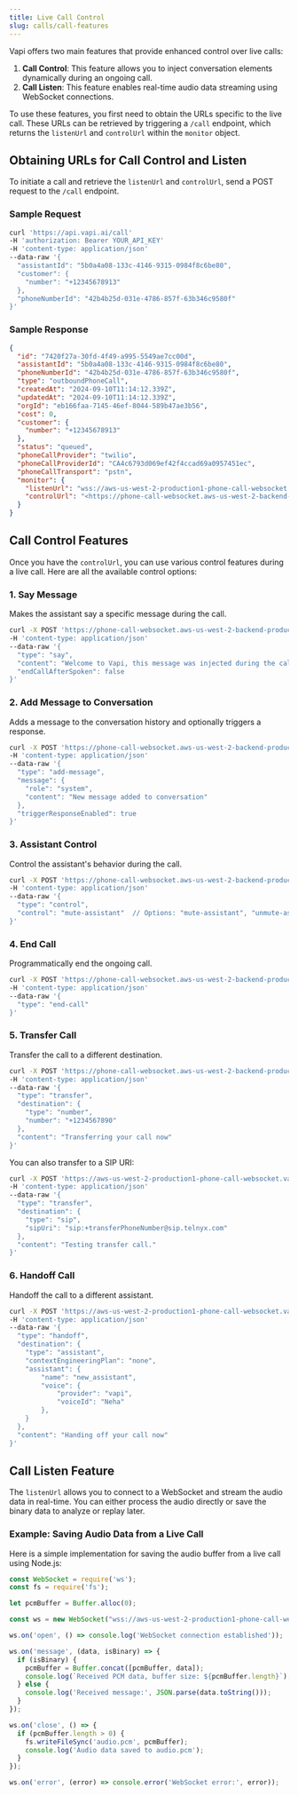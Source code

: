 ```yaml
---
title: Live Call Control
slug: calls/call-features
---
```


Vapi offers two main features that provide enhanced control over live calls:

1. **Call Control**: This feature allows you to inject conversation elements dynamically during an ongoing call.
2. **Call Listen**: This feature enables real-time audio data streaming using WebSocket connections.

To use these features, you first need to obtain the URLs specific to the live call. These URLs can be retrieved by triggering a `/call` endpoint, which returns the `listenUrl` and `controlUrl` within the `monitor` object.

## Obtaining URLs for Call Control and Listen

To initiate a call and retrieve the `listenUrl` and `controlUrl`, send a POST request to the `/call` endpoint.

### Sample Request

```bash
curl 'https://api.vapi.ai/call' 
-H 'authorization: Bearer YOUR_API_KEY' 
-H 'content-type: application/json' 
--data-raw '{
  "assistantId": "5b0a4a08-133c-4146-9315-0984f8c6be80",
  "customer": {
    "number": "+12345678913"
  },
  "phoneNumberId": "42b4b25d-031e-4786-857f-63b346c9580f"
}'

```

### Sample Response

```json
{
  "id": "7420f27a-30fd-4f49-a995-5549ae7cc00d",
  "assistantId": "5b0a4a08-133c-4146-9315-0984f8c6be80",
  "phoneNumberId": "42b4b25d-031e-4786-857f-63b346c9580f",
  "type": "outboundPhoneCall",
  "createdAt": "2024-09-10T11:14:12.339Z",
  "updatedAt": "2024-09-10T11:14:12.339Z",
  "orgId": "eb166faa-7145-46ef-8044-589b47ae3b56",
  "cost": 0,
  "customer": {
    "number": "+12345678913"
  },
  "status": "queued",
  "phoneCallProvider": "twilio",
  "phoneCallProviderId": "CA4c6793d069ef42f4ccad69a0957451ec",
  "phoneCallTransport": "pstn",
  "monitor": {
    "listenUrl": "wss://aws-us-west-2-production1-phone-call-websocket.vapi.ai/7420f27a-30fd-4f49-a995-5549ae7cc00d/transport",
    "controlUrl": "<https://phone-call-websocket.aws-us-west-2-backend-production2.vapi.ai/7420f27a-30fd-4f49-a995-5549ae7cc00d/control>"
  }
}

```

## Call Control Features

Once you have the `controlUrl`, you can use various control features during a live call. Here are all the available control options:

### 1. Say Message
Makes the assistant say a specific message during the call.

```bash
curl -X POST 'https://phone-call-websocket.aws-us-west-2-backend-production2.vapi.ai/7420f27a-30fd-4f49-a995-5549ae7cc00d/control' 
-H 'content-type: application/json' 
--data-raw '{
  "type": "say",
  "content": "Welcome to Vapi, this message was injected during the call.",
  "endCallAfterSpoken": false
}'
```

### 2. Add Message to Conversation
Adds a message to the conversation history and optionally triggers a response.

```bash
curl -X POST 'https://phone-call-websocket.aws-us-west-2-backend-production2.vapi.ai/7420f27a-30fd-4f49-a995-5549ae7cc00d/control' 
-H 'content-type: application/json' 
--data-raw '{
  "type": "add-message",
  "message": {
    "role": "system",
    "content": "New message added to conversation"
  },
  "triggerResponseEnabled": true
}'
```

### 3. Assistant Control
Control the assistant's behavior during the call.

```bash
curl -X POST 'https://phone-call-websocket.aws-us-west-2-backend-production2.vapi.ai/7420f27a-30fd-4f49-a995-5549ae7cc00d/control' 
-H 'content-type: application/json' 
--data-raw '{
  "type": "control",
  "control": "mute-assistant"  // Options: "mute-assistant", "unmute-assistant", "say-first-message"
}'
```

### 4. End Call
Programmatically end the ongoing call.

```bash
curl -X POST 'https://phone-call-websocket.aws-us-west-2-backend-production2.vapi.ai/7420f27a-30fd-4f49-a995-5549ae7cc00d/control' 
-H 'content-type: application/json' 
--data-raw '{
  "type": "end-call"
}'
```

### 5. Transfer Call
Transfer the call to a different destination.

```bash
curl -X POST 'https://phone-call-websocket.aws-us-west-2-backend-production2.vapi.ai/7420f27a-30fd-4f49-a995-5549ae7cc00d/control' 
-H 'content-type: application/json' 
--data-raw '{
  "type": "transfer",
  "destination": {
    "type": "number",
    "number": "+1234567890"
  },
  "content": "Transferring your call now"
}'
```

You can also transfer to a SIP URI:

```bash
curl -X POST 'https://aws-us-west-2-production1-phone-call-websocket.vapi.ai/7420f27a-30fd-4f49-a995-5549ae7cc00d/control' 
-H 'content-type: application/json' 
--data-raw '{
  "type": "transfer",
  "destination": {
    "type": "sip",
    "sipUri": "sip:+transferPhoneNumber@sip.telnyx.com"
  },
  "content": "Testing transfer call."
}'
```

### 6. Handoff Call
Handoff the call to a different assistant.

```bash
curl -X POST 'https://aws-us-west-2-production1-phone-call-websocket.vapi.ai/7420f27a-30fd-4f49-a995-5549ae7cc00d/control' 
-H 'content-type: application/json' 
--data-raw '{
  "type": "handoff",
  "destination": {
    "type": "assistant",
    "contextEngineeringPlan": "none",
    "assistant": {
        "name": "new_assistant",
        "voice": {
            "provider": "vapi",
            "voiceId": "Neha"
        },
    }                                    
  },
  "content": "Handing off your call now"
}'
```


## Call Listen Feature

The `listenUrl` allows you to connect to a WebSocket and stream the audio data in real-time. You can either process the audio directly or save the binary data to analyze or replay later.

### Example: Saving Audio Data from a Live Call

Here is a simple implementation for saving the audio buffer from a live call using Node.js:

```jsx
const WebSocket = require('ws');
const fs = require('fs');

let pcmBuffer = Buffer.alloc(0);

const ws = new WebSocket("wss://aws-us-west-2-production1-phone-call-websocket.vapi.ai/7420f27a-30fd-4f49-a995-5549ae7cc00d/transport");

ws.on('open', () => console.log('WebSocket connection established'));

ws.on('message', (data, isBinary) => {
  if (isBinary) {
    pcmBuffer = Buffer.concat([pcmBuffer, data]);
    console.log(`Received PCM data, buffer size: ${pcmBuffer.length}`);
  } else {
    console.log('Received message:', JSON.parse(data.toString()));
  }
});

ws.on('close', () => {
  if (pcmBuffer.length > 0) {
    fs.writeFileSync('audio.pcm', pcmBuffer);
    console.log('Audio data saved to audio.pcm');
  }
});

ws.on('error', (error) => console.error('WebSocket error:', error));

```
